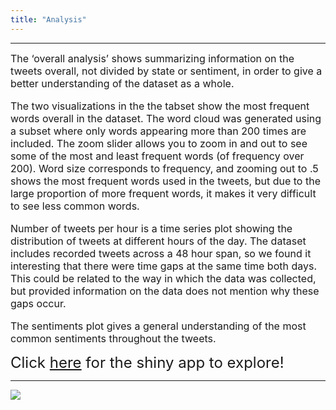 ```yaml
---
title: "Analysis"
---
```


***

<font size="3">The ‘overall analysis’ shows summarizing information on the tweets overall, not divided by state or sentiment, in order to give a better understanding of the dataset as a whole.  

The two visualizations in the the tabset show the most frequent words overall in the dataset. The word cloud was generated using a subset where only words appearing more than 200 times are included. The zoom slider allows you to zoom in and out to see some of the most and least frequent words (of frequency over 200). Word size corresponds to frequency, and zooming out to .5 shows the most frequent words used in the tweets, but due to the large proportion of more frequent words, it makes it very difficult to see less common words.

Number of tweets per hour is a time series plot showing the distribution of tweets at different hours of the day. The dataset includes recorded tweets across a 48 hour span, so we found it interesting that there were time gaps at the same time both days. This could be related to the way in which the data was collected, but provided information on the data does not mention why these gaps occur. 

The sentiments plot gives a general understanding of the most common sentiments throughout the tweets.  </font>


<font size="5"> Click [here](https://mdeferrante.shinyapps.io/overall_analysis/) for the shiny app to explore! </font>

***

![](./TwitterLogo.png)